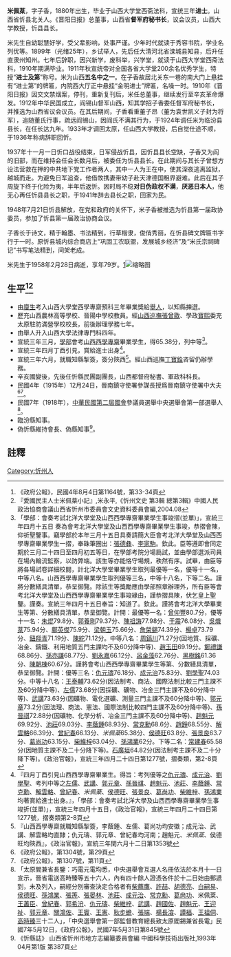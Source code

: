 {{明清人物信息框
| 姓名 = 米佩棻
| 原名 =
| 圖片名稱=  
| 圖片大小 = 220px
| 圖片說明 =  
| 最高職務 =  
| 國家 =  
| 爵位 =
| 籍貫 = [[山西省|山西省]][[忻縣|忻縣]]
| 族裔 =  
| 旗籍 =  
| 字號 = 字子香
| 諡號 = 
| 出生日期 = 
| 出生地點 =
| 逝世日期 =  
| 逝世地點 = 
| 墓葬 = 
| 配偶 =  
| 親屬 =  
| 出身 = 
* 宣統三年進士出身
| 經歷 = 
| 著作 =  
 
*
}}
'''米佩棻'''{{BD|1880年||1958年|2月23日|catIdx=M米佩棻}}，字子香，1880年出生，毕业于山西大学堂西斋法科，宣统三年'''进士'''。山西省忻县北关人。《晋阳日报》总董事，山西省'''督军府秘书长'''，议会议员，山西大学教授，忻县县长。

米先生自幼聪慧好学，受父辈影响，处事严谨。少年时代就读于秀容书院，学业名列优等。1899年（光绪25年），乡试举人，先后任大清河北省滦城县知县，后升任直隶州知州。七年后辞职，因兴新学，废科举，兴学堂，就读于山西大学堂西斋法科，1910年期满毕业。1911年秋宣统帝对全国各省大学堂200余名优秀学生，特授“'''进士及第'''”称号。米为山西'''五名中之一'''。在子香故居北关东一巷的南大门上悬挂有“进士第”的牌匾，内院西大厅正中悬挂“金明进士”牌匾，名噪一时。1910年《晋阳日报》因交文禁烟案，停刊，重新复刊后，米任总董事，继续发行至辛亥革命爆发。1912年中华民国成立，阎锡山督军山西，知其学招子香委任督军府秘书长，并推选为山西省议会议员。在其后期间，子香看重董子昂（董为袁世凯义子封为将军），追随董氏行事，疏远阎锡山，因阎氏不满其行为，于1924年调任米为临汾县县长，在任长达九年。1933年才调回太原，任山西大学教授，后自觉仕途不顺，于1936年称病辞职回忻。

1937年十一月一日忻口战役结束，日军侵战忻县，因忻县县长空缺，子香又为阎的旧部，而在维持会任会长数月后，被委任为忻县县长。在此期间与其长子曾想方设法营救在押的中共地下党工作者两人，其中一人为王在中，使其深夜逃离监狱，越城而走。为避免日军追查，他借故携妻带幼子赴天津德国租界避难。此后在其子周旋下终于化险为夷，半年后返忻。因时局不稳'''对日伪政权不满'''，'''厌恶日本人'''，他无心再任忻县县长之职，于1941年辞去县长之职，回家为民。

1948年7月21日忻县解放，在党和政府的关怀下，米子香被推选为忻县第一届政协委员，参加了忻县第一届政治协商会议。

子香长于诗文，精于翰墨、书法精到，行草楷隶，俊俏秀丽，在忻县碑文牌匾书字行于一时。原忻县城内综合商店上“巩固工农联盟，发展城乡经济”及“米氏宗祠碑记”书写笔法精到，间架老成。

米先生于1958年2月28日病逝，享年79岁。[http://baike.sogou.com/v72121594.htm?fromTitle=米佩棻][[File:西學專齋甲班生.png|缩略图]]
== 生平<ref>《政府公報》，民國4年8月4日第1164號，第33-34頁</ref><ref>『愛國民主人士米佩棻小記』,米永平,《忻州文史 第3輯 總第3輯》中國人民政治協商會議山西省忻州市委員會文史資料委員會編,2004.08</ref> ==
* 由[[廩生|廩生]]考入山西大學堂西學專齋預科三年畢業獎給[[舉人|舉人]]，以知縣揀選。
* 歷充山西農林高等學校、晉陽中學校教員。經[[山西巡撫|山西巡撫]][[張曾敭|張曾敭]]、學政[[寶熙|寶熙]]委充太原駐防滿營學校校長，前後辦理學務七年。
* 由舉人升入山西大學法律專門科四年。
* 宣統三年三月，[[學部|學部]]會考[[山西西學專齋|山西西學專齋]]畢業學生，得65.38分，列中等<ref>「學部：會奏考試北洋大學堂及山西西學專齋畢業學生事竣摺(並單)」，宣統三年四月十五日 奏為會考北洋大學堂及山西西學專齋畢業學生事竣，恭摺會陳，仰祈聖鑒事。竊學部於本年三月十五日具奏請簡大臣會考北洋大學堂及山西西學專齋畢業學生一摺，奉硃筆圈出：[[張德彝|張德彝]]、[[李家駒|李家駒]]。欽此。臣等遵即會同定期於三月二十四日至四月初五等日，在學部考院分場扃試，並由學部選派司員在場內輪流監察，以防弊端。該生等亦能恪守場規，秩然有序。試畢，由臣等將各場試卷詳細校閱，計北洋大學堂畢業學生取列最優等一名，優等十一名，中等八名。山西西學專齋畢業學生取列優等三名，中等十八名，下等二名。謹將分數繕具清單，恭呈御覽。除該生等獎勵應由學部照章辦理外，所有臣等會考北洋大學堂及山西西學專齋畢業學生事竣緣由，謹恭摺具陳，伏乞皇上聖鑒。謹奏。宣統三年四月十五日奉旨：知道了。欽此。謹將會考北洋大學畢業生等第、分數繕具清單，恭呈御覽。計開：最優等一名：[[曾仰豐|曾仰豐]]80.7分，優等十一名：[[朱焜|朱焜]]79.8分、[[郭養剛|郭養剛]]79.37分、[[陳祖誨|陳祖誨]]77.98分、[[于震_(宣統進士)|于震]]76.08分、[[吳熾棻|吳熾棻]]75.94分、[[鄺英傑|鄺英傑]]75.9分、[[梁朝玉|梁朝玉]]75.66分、[[詹榮錫|詹榮錫]]74.39分、[[楊卓_(宣統進士)|楊卓]]73.79分、[[鈕翔青|鈕翔青]]71.19分、[[陳紽|陳紽]]71.12分。中等八名：[[周鎬川|周鎬川]]71.27分(因地質、採礦、冶金、鑄鐵、利用地質五門主課均不及60分降中等)、[[趙玉田|趙玉田]]69.19分。[[鄭禮謙|鄭禮謙]]68.86分、[[孫亦謙|孫亦謙]]68.77分、[[劉永嘉|劉永嘉]]66.12分、[[呂金藻|呂金藻]]62.76分、[[黑樹銘|黑樹銘]]61.36分、[[陳朝棟|陳朝棟]]60.67分。謹將會考山西西學專齋畢業學生等第、分數繕具清單，恭呈御覽。計開：優等三名：[[仇元璹|仇元璹]]76.18分、[[成元治|成元治]]75.83分、[[劉學聖|劉學聖]]74.03分。中等十八名：[[王泰輔|王泰輔]]73.62分(因法制考、商法、國際法制比較三門主課不及60分降中等)、[[左儒|左儒]]73.68分(因採礦、礦物、冶金三門主課不及60分降中等)、[[武講|武講]]73.63分(因礦物、電化選礦、測量三門主課不及60分降中等)、[[郭元章|郭元章]]73.2分(因法理、商法、憲法、國際法制比較四門主課不及60分降中等)、[[孫晉祺|孫晉祺]]72.88分(因礦物、化學分析、冶金三門主課不及60分降中等)、[[趙魁元|趙魁元]]69.92分、[[池莊|池莊]]69.03分、[[李蔭鍾|李蔭鍾]]68.93分、[[常克勳|常克勳]]68.6分、[[趙錚|趙錚]]68.55分、[[解雲輅|解雲輅]]66.39分、[[曾紀春|曾紀春]]66.13分、''米佩棻''65.38分、[[侯德旺|侯德旺]]63.8分、[[張景良|張景良]]63.7分、[[葛尚功|葛尚功]]63.15分、[[柴維梓|柴維梓]]63.04分、[[孫鴻業|孫鴻業]]62分。下等二名：[[常建春|常建春]]65.58分(因地質主課不及二十分降下等)。[[石廣垣|石廣垣]]64.82分(因法制考主課不及二十分降下等)。《政治官報》，宣統三年四月二十四日第1277號，摺奏類，第2-8頁</ref>。
* 宣統三年四月丁酉引見，賞給進士出身<ref>『四月丁酉引見山西西學專齋畢業生。得旨：考列優等之[[仇元璹|仇元璹]]、[[成元治|成元治]]、[[劉學聖|劉學聖]]、考列中等之[[左儒|左儒]]、[[武講|武講]]、[[郭元章|郭元章]]、[[孫晉祺|孫晉祺]]、[[趙魁元|趙魁元]]、[[池莊|池莊]]、[[李蔭鍾|李蔭鍾]]、[[常克勳|常克勳]]、[[解雲輅|解雲輅]]、[[曾紀春|曾紀春]]、''米佩棻''、[[侯德旺|侯德旺]]、[[張景良|張景良]]、[[葛尚功|葛尚功]]、[[柴維梓|柴維梓]]、[[孫鴻業|孫鴻業]]均著賞給進士出身。』，「學部：會奏考試北洋大學及山西西學專齋畢業學生事竣折(並單)」，宣統三年四月十五日，《政治官報》，宣統三年四月二十四日第1277號，摺奏類第2-8頁</ref>。
* 宣統三年六月，就職知縣掣簽，簽分陝西<ref>『山西西學專齋就職知縣掣簽，李蔭鍾、左儒、葛尚功均安徽；成元治、武講、解雲輅均直隸；仇元璹、郭元章、曾紀春均河南；趙魁元、''米佩棻''、侯德旺均陝西』，《政治官報》，宣統三年閏六月十二日第1353號</ref>。經山西巡撫[[丁寶銓|丁寶銓]]咨留仍辦學務。
* 辛亥國變後，先後任忻縣民團副團長，山西都督府秘書、軍政科科長。
* 民國4年（1915年）12月24日，晉南鎮守使署參謀長授爲晉南鎮守使署中大夫<ref>《政府公報》，第1304號，第29頁</ref><ref>《政府公報》，第1307號，第11頁</ref>。
* 民國7年（1918年），[[中華民國第二屆國會|中華民國第二屆國會]]參議員選舉中央選舉會第一部選舉人<ref>「太原閻兼省長鑒：巧電元電均悉，中央選舉會互選人名冊依法於本月十一日宣示，晉省電送高時臻等五十六人，內有四十餘人證憑各件於十二日始由郵遞到，未及列入，嗣經分別審查決定合格者有[[柴薦鷹|柴薦鷹]]、[[許喆|許喆]]、[[胡德亮|胡德亮]]、[[白嗣易|白嗣易]]、[[侯德旺|侯德旺]]、[[孫鴻業|孫鴻業]]、[[張箎|張箎]]、[[張晏林|張晏林]]、[[池莊|池莊]]、[[成元治|成元治]]、[[常克勳|常克勳]]、[[葛尙功|葛尙功]]、米佩棻、[[王藎臣|王藎臣]]、[[曾紀春|曾紀春]]、[[郭希汾|郭希汾]]、[[仇元璹|仇元璹]]、[[柴維梓|柴維梓]]、[[武講|武講]]、[[趙國佐|趙國佐]]、[[趙魁元|趙魁元]]、[[王迎祉|王迎祉]]、[[郭元章|郭元章]]、[[關鴻佐|關鴻佐]]、[[王賓|王賓]]、[[王憲|王憲]]、[[耿步蟾|耿步蟾]]、[[張端|張端]]、[[楊長溶|楊長溶]]、[[譚福|譚福]]、[[王祖侗|王祖侗]]、[[高時臻|高時臻]]三十二人」，「中央選舉會第一部監督教育總長致太原閻錫兼省長電」民國7年5月12日，《政府公報》，民國7年5月31日第845號</ref>。
* 臨汾縣知事。
* 偽忻縣維持會長、偽縣知事<ref>《忻縣誌》 山西省忻州市地方志編纂委員會編 中國科學技術出版社,1993年04月第1版 第387頁</ref>。
==註釋==
{{reflist}}
{{宣統三年游學畢業進士}}

[[Category:忻州人|Category:忻州人]]